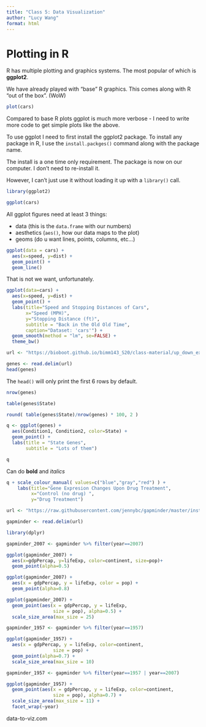 ```yaml
---
title: "Class 5: Data Visualization"
author: "Lucy Wang"
format: html
---
```


# Plotting in R

R has multiple plotting and graphics systems. The most popular of which is **ggplot2**.

We have already played with "base" R graphics. This comes along with R "out of the box". (WoW)

```r
plot(cars)
```

Compared to base R plots ggplot is much more verbose - I need to write more code to get simple plots like the above.

To use ggplot I need to first install the ggplot2 package. To install any package in R, I use the `install.packges()` command along with the package name.

The install is a one time only requirement. The package is now on our computer. I don't need to re-install it.

However, I can't just use it without loading it up with a `library()` call.


```r
library(ggplot2)
```

```r
ggplot(cars)
```

All ggplot figures need at least 3 things:

- data (this is the `data.frame` with our numbers)
- aesthetics (`aes()`, how our data maps to the plot)
- geoms (do u want lines, points, columns, etc...)



```r
ggplot(data = cars) + 
  aes(x=speed, y=dist) +
  geom_point() +
  geom_line()

```

That is not we want, unfortunately.

```r
ggplot(data=cars) + 
  aes(x=speed, y=dist) +
  geom_point() +
  labs(title="Speed and Stopping Distances of Cars",
       x="Speed (MPH)", 
       y="Stopping Distance (ft)",
       subtitle = "Back in the Old Old Time",
       caption="Dataset: 'cars'") +
  geom_smooth(method = "lm", se=FALSE) +
  theme_bw()


```


```r
url <- "https://bioboot.github.io/bimm143_S20/class-material/up_down_expression.txt"

genes <- read.delim(url)
head(genes)
```


The `head()` will only print the first 6 rows by default.

```r
nrow(genes)
```

```r
table(genes$State)
```

```r
round( table(genes$State)/nrow(genes) * 100, 2 )
```


```r
q <- ggplot(genes) +
  aes(Condition1, Condition2, color=State) +
  geom_point() +
  labs(title = "State Genes",
       subtitle = "Lots of them")

q
```


Can do **bold** and *italics*

```r
q + scale_colour_manual( values=c("blue","gray","red") ) +
    labs(title="Gene Expresion Changes Upon Drug Treatment",
         x="Control (no drug) ",
         y="Drug Treatment")
```


```r
url <- "https://raw.githubusercontent.com/jennybc/gapminder/master/inst/extdata/gapminder.tsv"

gapminder <- read.delim(url)
```

```r
library(dplyr)

gapminder_2007 <- gapminder %>% filter(year==2007)
```



```r
ggplot(gapminder_2007) +
  aes(x=gdpPercap, y=lifeExp, color=continent, size=pop)+
  geom_point(alpha=0.5)
```


```r
ggplot(gapminder_2007) + 
  aes(x = gdpPercap, y = lifeExp, color = pop) +
  geom_point(alpha=0.8)
```



```r
ggplot(gapminder_2007) + 
  geom_point(aes(x = gdpPercap, y = lifeExp,
                 size = pop), alpha=0.5) + 
  scale_size_area(max_size = 25)
```


```r
gapminder_1957 <- gapminder %>% filter(year==1957)

ggplot(gapminder_1957) + 
  aes(x = gdpPercap, y = lifeExp, color=continent,
                 size = pop) +
  geom_point(alpha=0.7) + 
  scale_size_area(max_size = 10) 
```



```r
gapminder_1957 <- gapminder %>% filter(year==1957 | year==2007)

ggplot(gapminder_1957) + 
  geom_point(aes(x = gdpPercap, y = lifeExp, color=continent,
                 size = pop), alpha=0.7) + 
  scale_size_area(max_size = 11) +
  facet_wrap(~year)
```

data-to-viz.com